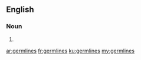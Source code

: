 ==English==

===Noun===
{{head|en|plural}}

# {{plural of|germline|lang=en|nocat=1}}

[[ar:germlines]]
[[fr:germlines]]
[[ku:germlines]]
[[my:germlines]]